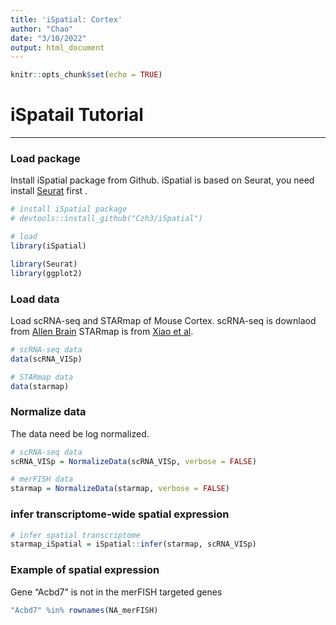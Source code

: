 ```yaml
---
title: 'iSpatial: Cortex'
author: "Chao"
date: "3/10/2022"
output: html_document
---
```


```r
knitr::opts_chunk$set(echo = TRUE)
```
# iSpatail Tutorial

---

### Load package
Install iSpatial package from Github. iSpatial is based on Seurat, you need install [Seurat](https://satijalab.org/seurat/articles/install.html) first .
```r
# install iSpatial package
# devtools::install_github("Czh3/iSpatial")

# load
library(iSpatial)

library(Seurat)
library(ggplot2)
```

### Load data
Load scRNA-seq and STARmap of Mouse Cortex. 
scRNA-seq is downlaod from [Allen Brain](https://portal.brain-map.org/atlases-and-data/rnaseq)
STARmap is from [Xiao et al](https://www.science.org/doi/10.1126/science.aat5691).
```r
# scRNA-seq data
data(scRNA_VISp)

# STARmap data
data(starmap)
```

### Normalize data
The data need be log normalized.
```r
# scRNA-seq data
scRNA_VISp = NormalizeData(scRNA_VISp, verbose = FALSE)

# merFISH data
starmap = NormalizeData(starmap, verbose = FALSE)
```

### infer transcriptome-wide spatial expression
```r
# infer spatial transcriptome
starmap_iSpatial = iSpatial::infer(starmap, scRNA_VISp)
```


### Example of spatial expression 
Gene "Acbd7" is not in the merFISH targeted genes
```r
"Acbd7" %in% rownames(NA_merFISH)
```
